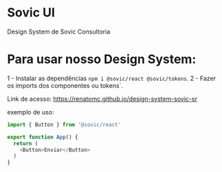 
<Meta title="Home" />

# Sovic UI

Design System de Sovic Consultoria

# Para usar nosso Design System:

1 - Instalar as dependências `npm i @sovic/react @sovic/tokens`.
2 - Fazer os imports dos componentes ou tokens`.

Link de acesso: https://renatomc.github.io/design-system-sovic-sr

exemplo de uso:

~~~javascript
import { Button } from '@sovic/react'

export function App() {
  return (
    <Button>Enviar</Button>
  )
}
~~~